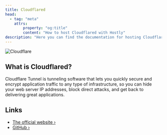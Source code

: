 ```yaml
---
title: Cloudflared
head:
  - tag: "meta"
    attrs:
        property: "og:title"
        content: "How to host Cloudflared with Hostly"
description: "Here you can find the documentation for hosting Cloudflared with Hostly."
---
```



<Badge text="One-click setup." variant="note" size="large" />

![Cloudflare](https://avatars.githubusercontent.com/u/314135?s=200&v=4)

## What is Cloudflared?

Cloudflare Tunnel is tunneling software that lets you quickly secure and encrypt application traffic to any type of infrastructure, so you can hide your web server IP addresses, block direct attacks, and get back to delivering great applications.

## Links

- [The official website ›](https://www.cloudflare.com/products/tunnel?utm_source=hostly.khulnasoft.com)
- [GitHub ›](https://github.com/cloudflare/cloudflared?utm_source=hostly.khulnasoft.com)
